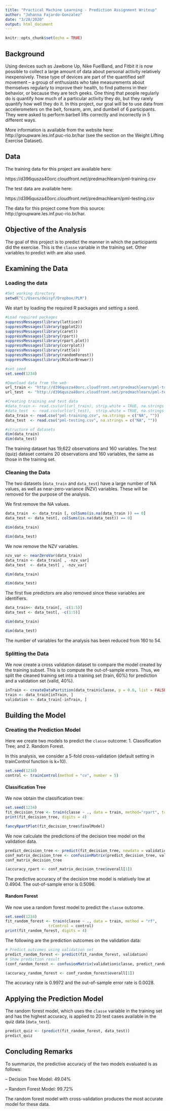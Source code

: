 ---
title: "Practical Machine Learning - Prediction Assignment Writeup"
author: "Johanna Fajardo-Gonzalez"
date: "3/28/2020"
output: html_document
---

```{r setup, include=FALSE}
knitr::opts_chunk$set(echo = TRUE)
```

## Background

Using devices such as Jawbone Up, Nike FuelBand, and Fitbit it is now possible to collect a large amount of data about personal activity relatively inexpensively. These type of devices are part of the quantified self movement – a group of enthusiasts who take measurements about themselves regularly to improve their health, to find patterns in their behavior, or because they are tech geeks. One thing that people regularly do is quantify how much of a particular activity they do, but they rarely quantify how well they do it. In this project, our goal will be to use data from accelerometers on the belt, forearm, arm, and dumbell of 6 participants. They were asked to perform barbell lifts correctly and incorrectly in 5 different ways. 

More information is available from the website here: http://groupware.les.inf.puc-rio.br/har (see the section on the Weight Lifting Exercise Dataset).

## Data


The training data for this project are available here:

https://d396qusza40orc.cloudfront.net/predmachlearn/pml-training.csv

The test data are available here:

https://d396qusza40orc.cloudfront.net/predmachlearn/pml-testing.csv

The data for this project come from this source: http://groupware.les.inf.puc-rio.br/har. 

## Objective of the Analysis

The goal of this project is to predict the manner in which the participants did the exercise. This is the `classe` variable in the training set. Other variables to predict with are also used. 


## Examining the Data

### Loading the data

```{r}
#Set working directory
setwd("C:/Users/deisyf/Dropbox/PLM")
```

We start by loading the required R packages and setting a seed.

```{r}
#Load required packages
suppressMessages(library(lattice))
suppressMessages(library(ggplot2))
suppressMessages(library(caret))
suppressMessages(library(rpart))
suppressMessages(library(rpart.plot))
suppressMessages(library(corrplot))
suppressMessages(library(rattle))
suppressMessages(library(randomForest))
suppressMessages(library(RColorBrewer))
```

```{r}
#set seed
set.seed(1234)
```

```{r}
#Download data from the web
url_train <- "http://d396qusza40orc.cloudfront.net/predmachlearn/pml-training.csv"
url_test  <- "http://d396qusza40orc.cloudfront.net/predmachlearn/pml-testing.csv"
```

```{r}
#Creating training and test data
#data_train <- read.csv(url(url_train), strip.white = TRUE, na.strings = c("NA",""))
#data_test  <- read.csv(url(url_test),  strip.white = TRUE, na.strings = c("NA",""))
data_train <- read.csv("pml-training.csv", na.strings = c("NA", ""))
data_test  <- read.csv("pml-testing.csv", na.strings = c("NA", ""))
```

```{r}
#structure of datasets
dim(data_train)
dim(data_test)
```

The training dataset has 19,622 observations and 160 variables. The test (quiz) dataset contains 20 observations and 160 variables, the same as those in the training set. 

### Cleaning the Data 

The two datasets (`data_train` and `data_test`) have a large number of NA values, as well as near-zero-variance (NZV) variables. These will be removed for the purpose of the analysis.

We first remove the NA values.

```{r}
data_train  <- data_train [, colSums(is.na(data_train )) == 0]
data_test <- data_test[, colSums(is.na(data_test)) == 0]
```

```{r}
dim(data_train)
```

```{r}
dim(data_test)
```

We now remove the NZV variables.

```{r}
nzv_var <- nearZeroVar(data_train)
data_train <- data_train[ , -nzv_var]
data_test  <- data_test[ , -nzv_var]
```

```{r}
dim(data_train)
```

```{r}
dim(data_test)
```

The first five predictors are also removed since these variables are identifiers.

```{r}
data_train<- data_train[, -c(1:5)]
data_test <- data_test[, -c(1:5)]
```


```{r}
dim(data_train)
```

```{r}
dim(data_test)
```


The number of variables for the analysis has been reduced from 160 to 54.

### Splitting the Data 

We now create a cross validation dataset to compare the model created by the training subset. This is to compute the out-of-sample errors. Thus, we split the cleaned training set into a training set (train, 60%) for prediction and a validation set (valid, 40%). 

```{r}
inTrain <- createDataPartition(data_train$classe, p = 0.6, list = FALSE)
train <- data_train[inTrain, ]
validation <- data_train[-inTrain, ]
```

## Building the Model

### Creating the Prediction Model

Here we create two models to predict the `classe` outcome: 1. Classification Tree; and 2. Random Forest.

In this analysis,  we consider a 5-fold cross-validation (default setting in trainControl function is k=10).

```{r}
set.seed(1234)
control <- trainControl(method = "cv", number = 5)
```


#### Classification Tree

We now obtain the classification tree:

```{r}
set.seed(1234)
fit_decision_tree <- train(classe ~ ., data = train, method="rpart", trControl = control)
print(fit_decision_tree, digits = 4)
```

```{r}
fancyRpartPlot(fit_decision_tree$finalModel)
```

We now calculate the predictions of the decision tree model on the validation data.

```{r}
predict_decision_tree <- predict(fit_decision_tree, newdata = validation)
conf_matrix_decision_tree <- confusionMatrix(predict_decision_tree, validation$classe)
conf_matrix_decision_tree
```

```{r}
(accuracy_rpart <- conf_matrix_decision_tree$overall[1])
```

The predictive accuracy of the decision tree model is relatively low at 0.4904. The out-of-sample error is 0.5096.

#### Random Forest

We now use a random forest model to predict the `classe` outcome.

```{r}
set.seed(1234)
fit_random_forest <- train(classe ~ ., data = train, method = "rf", 
                   trControl = control)
print(fit_random_forest, digits = 4)
```

The following are the prediction outcomes on the validation data:

```{r}
# Predict outcomes using validation set
predict_random_forest <- predict(fit_random_forest, validation)
# Show prediction result
(conf_random_forest <- confusionMatrix(validation$classe, predict_random_forest))
```

```{r}
(accuracy_random_forest <- conf_random_forest$overall[1])
```

The accuracy rate is 0.9972 and the out-of-sample error rate is 0.0028. 

## Applying the Prediction Model

The random forest model, which uses the `classe` variable in the training set and has the highest accuracy, is applied to 20 test cases available in the quiz data (`data_test`).

```{r}
predict_quiz <- (predict(fit_random_forest, data_test))
predict_quiz
```

## Concluding Remarks

To summarize, the predictive accuracy of the two models evaluated is as follows:

-- Decision Tree Model: 49.04%

-- Random Forest Model: 99.72%

The random forest model with cross-validation produces the most accurate model for these data.

